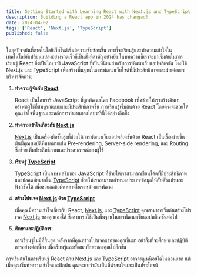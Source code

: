 ```yaml
---
title: Getting Started with Learning React with Next.js and TypeScript
description: Building a React app in 2024 has changed!
date: 2024-04-02
tags: ['React', 'Next.js', 'TypeScript']
published: false
---
```


ในยุคปัจจุบันที่เทคโนโลยีเว็บไซต์เริ่มมีความซับซ้อนขึ้น การที่จะเรียนรู้และทำความเข้าใจในเทคโนโลยีที่เปลี่ยนแปลงอย่างรวดเร็วก็เป็นสิ่งที่สำคัญอย่างยิ่ง ในบทความนี้เราจะมาเริ่มต้นในการเรียนรู้ React ซึ่งเป็นไลบรารี JavaScript ที่เป็นที่นิยมสำหรับการพัฒนาเว็บแอปพลิเคชัน โดยใช้ Next.js และ TypeScript เพื่อสร้างพื้นฐานในการพัฒนาเว็บไซต์ที่มีประสิทธิภาพและง่ายต่อการบริหารจัดการ:

1. **ทำความรู้จักกับ [React](https://react.dev/)**

   React เป็นไลบรารี JavaScript ที่ถูกพัฒนาโดย Facebook เพื่อช่วยให้เราสร้างอินเทอร์เฟซผู้ใช้ที่สมบูรณ์แบบและมีประสิทธิภาพขึ้น การเรียนรู้เริ่มต้นด้วย React โดยตรงจะช่วยให้คุณเข้าใจพื้นฐานและหลักการทำงานของไลบรารีนี้ได้อย่างลึกซึ้ง

2. **ทำความเข้าใจเกี่ยวกับ [Next.js](https://nextjs.org/)**

   [Next.js](https://nextjs.org/) เป็นเครื่องมือชั้นสูงที่ช่วยให้การพัฒนาเว็บแอปพลิเคชันด้วย React เป็นเรื่องง่ายขึ้น มันมีคุณสมบัติที่มากมายเช่น Pre-rendering, Server-side rendering, และ Routing ซึ่งช่วยเพิ่มประสิทธิภาพและประสบการณ์ของผู้ใช้

3. **เรียนรู้ [TypeScript](https://www.typescriptlang.org/)**

   [TypeScript](https://www.typescriptlang.org/) เป็นภาษาเสริมของ JavaScript ที่ช่วยให้เราสามารถเขียนโค้ดที่มีประสิทธิภาพและปลอดภัยมากขึ้น [TypeScript](https://www.typescriptlang.org/) ช่วยให้เราสามารถกำหนดประเภทข้อมูลให้กับตัวแปรและฟังก์ชันได้ เพื่อช่วยลดข้อผิดพลาดในระหว่างการพัฒนา

4. **สร้างโปรเจค [Next.js](https://nextjs.org/) ด้วย [TypeScript](https://www.typescriptlang.org/)**

   เมื่อคุณมีความเข้าใจเกี่ยวกับ React, [Next.js](https://nextjs.org/), และ [TypeScript](https://www.typescriptlang.org/) คุณสามารถเริ่มต้นสร้างโปรเจค [Next.js](https://nextjs.org/) ของคุณเองได้ ซึ่งสามารถใช้เป็นพื้นฐานในการพัฒนาเว็บแอปพลิเคชันต่อไป

5. **ศึกษาและปฏิบัติการ**

   การเรียนรู้ไม่มีที่สิ้นสุด หลังจากที่คุณสร้างโปรเจคแรกของคุณขึ้นมา อย่าลืมที่จะศึกษาและปฏิบัติการอย่างต่อเนื่อง เพื่อเรียนรู้และพัฒนาทักษะของคุณไปอีกขั้น

การเริ่มต้นในการเรียนรู้ React ด้วย [Next.js](https://nextjs.org/) และ [TypeScript](https://www.typescriptlang.org/) อาจจะดูเหนื่อยได้ในตอนแรก แต่เมื่อคุณเริ่มทำความเข้าใจและฝึกฝน คุณจะพบว่ามันเป็นที่น่าสนใจและเป็นประโยชน์
